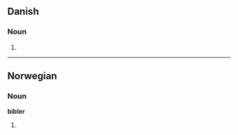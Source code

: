 ==Danish==

===Noun===
{{infl|da|noun form|g=c}}

# {{form of|plural indefinite|bibel|lang=da}}

----

==Norwegian==

===Noun===
'''bibler'''

# {{plural of|[[bibel]]|lang=no}}